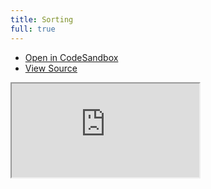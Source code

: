 ```yaml
---
title: Sorting
full: true
---
```


- [Open in CodeSandbox](https://codesandbox.io/s/github/Mokshit06/solid-table/tree/main/examples/sorting)
- [View Source](https://github.com/Mokshit06/solid-table/tree/main/examples/sorting)

<iframe
  src="https://codesandbox.io/embed/github/Mokshit06/solid-table/tree/main/examples/sorting?fontsize=14&module=%2Fsrc%2FApp.tsx&theme=dark&hidenavigation=1&codemirror=1"
  style={{
    width: '100%',
    height: '100%',
    border: 0,
    overflow: 'hidden',
    background: 'rgb(21, 21, 21)'
  }}
  title="Solid Table - Sorting"
  allow="accelerometer; ambient-light-sensor; camera; encrypted-media; geolocation; gyroscope; hid; microphone; midi; payment; usb; vr; xr-spatial-tracking"
  sandbox="allow-forms allow-modals allow-popups allow-presentation allow-same-origin allow-scripts"
/>
